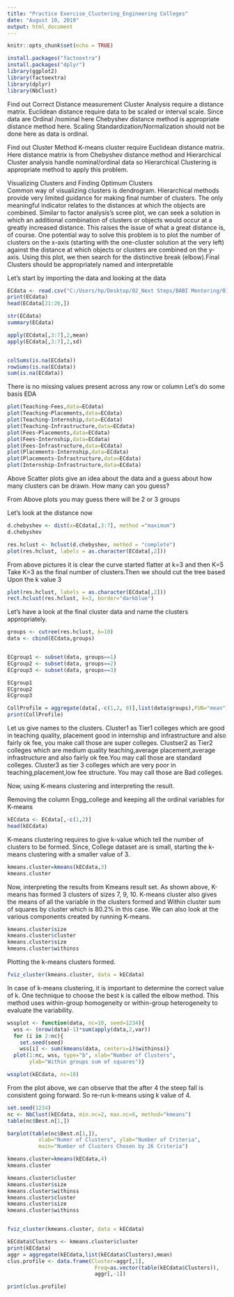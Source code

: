 ```yaml
---
title: "Practice Exercise_Clustering_Engineering Colleges"
date: "August 10, 2019"
output: html_document
---
```


```r
knitr::opts_chunk$set(echo = TRUE)
```

```r
install.packages("factoextra")
install.packages("dplyr")
library(ggplot2)
library(factoextra)
library(dplyr)
library(NbClust)
```

Find out Correct Distance measurement
Cluster Analysis require a distance matrix. Euclidean distance require data to be scaled or interval scale. Since data are Ordinal /nominal here Chebyshev distance method is appropriate distance method here.
Scaling Standardization/Normalization should not be done here as data is ordinal.

Find out Cluster Method
K-means cluster require Euclidean distance matrix. Here distance matrix is from Chebyshev distance method and Hierarchical Cluster analysis handle nominal/ordinal data so Hierarchical Clustering is appropriate method to apply this problem.

Visualizing Clusters and Finding Optimum Clusters  
Common way of visualizing clusters is dendrogram. 
Hierarchical methods provide very limited guidance for making final number of clusters. The only meaningful indicator relates to the distances at which the objects are combined. Similar to factor analysis's scree plot, we can seek a solution in which an additional combination of clusters or objects would occur at a greatly increased distance. This raises the issue of what a great distance is, of course. One potential way to solve this problem is to plot the number of clusters on the x-axis (starting with the one-cluster solution at the very left) against the distance at which objects or clusters are combined on the y-axis. Using this plot, we then search for the distinctive break (elbow).Final Clusters should be appropriately named and interpretable


Let's start by importing the data and looking at the data

```r
ECdata <- read.csv("C:/Users/hp/Desktop/02_Next Steps/BABI Mentoring/01_May19 Batch/04_Data Mining/Session 11_Week1_Introduction to Machine Learning/Practice+Exercise-Engineering+Colleges+Case+Study_Dataset.csv")
print(ECdata)
head(ECdata[21:26,])

str(ECdata)
summary(ECdata)

apply(ECdata[,3:7],2,mean)
apply(ECdata[,3:7],2,sd)


colSums(is.na(ECdata))
rowSums(is.na(ECdata))
sum(is.na(ECdata))

```

There is no missing values present across any row or column
Let's do some basis EDA

```r
plot(Teaching~Fees,data=ECdata)
plot(Teaching~Placements,data=ECdata)
plot(Teaching~Internship,data=ECdata)
plot(Teaching~Infrastructure,data=ECdata)
plot(Fees~Placements,data=ECdata)
plot(Fees~Internship,data=ECdata)
plot(Fees~Infrastructure,data=ECdata)
plot(Placements~Internship,data=ECdata)
plot(Placements~Infrastructure,data=ECdata)
plot(Internship~Infrastructure,data=ECdata)

```

Above Scatter plots give an idea about the data and a guess about how many clusters can be drawn. 
How many can you guess?

From Above plots you may guess there will be 2 or 3 groups

Let's look at the distance now

```r
d.chebyshev <- dist(x=ECdata[,3:7], method ="maximum")
d.chebyshev

```

```r
res.hclust <- hclust(d.chebyshev, method = "complete")
plot(res.hclust, labels = as.character(ECdata[,2]))


```

From above pictures it is clear the curve started flatter at k=3 and then K=5
Take K=3 as the final number of clusters.Then we should cut the tree based
Upon the k value 3

```r
plot(res.hclust, labels = as.character(ECdata[,2]))
rect.hclust(res.hclust, k=3, border="darkblue")

```
Let's have a look at the final cluster data and name the clusters appropriately.


```r
groups <- cutree(res.hclust, k=10)
data <- cbind(ECdata,groups)


ECgroup1 <- subset(data, groups==1)
ECgroup2 <- subset(data, groups==2)
ECgroup3 <- subset(data, groups==3)

ECgroup1
ECgroup2
ECgroup3

CollProfile = aggregate(data[,-c(1,2, 8)],list(data$groups),FUN="mean")
print(CollProfile)


```

Let us give names to the clusters.
  Cluster1 as Tier1 colleges which are good in teaching quality, placement good in internship and infrastructure and also fairly ok fee, you make call those are super colleges. 
  Clustser2 as Tier2 colleges which are medium quality teaching,average placement,average infrastructure and also fairly ok fee.You may call those are standard colleges.
  Cluster3 as tier 3 colleges which are very poor in teaching,placement,low fee structure. You may call those are Bad colleges.

Now, using K-means clustering and interpreting the result.

Removing the column Engg_college and keeping all the ordinal variables for K-means

```r
kECdata <- ECdata[,-c(1,2)]
head(kECdata)

```
K-means clustering requires to give k-value which tell the number of clusters to be formed. Since, College dataset are is small, starting the k-means clustering with a smaller value of 3.

```r
kmeans.cluster=kmeans(kECdata,3)
kmeans.cluster

```
Now, interpreting the results from Kmeans result set. As shown above, K-means has formed 3 clusters of sizes 7, 9, 10. K-means cluster also gives the means of all the variable in the clusters formed and Within cluster sum of squares by cluster which is 80.2% in this case. We can also look at the various components created by running K-means. 

```r
kmeans.cluster$size
kmeans.cluster$cluster
kmeans.cluster$size
kmeans.cluster$withinss

```
Plotting the k-means clusters formed.

```r
fviz_cluster(kmeans.cluster, data = kECdata)
```

In case of k-means clustering, it is important to determine the correct value of k. One technique to choose the best k is called the elbow method. This method uses within-group homogeneity or within-group heterogeneity to evaluate the variability. 

```r
wssplot <- function(data, nc=10, seed=1234){
  wss <- (nrow(data)-1)*sum(apply(data,2,var))
  for (i in 2:nc){
    set.seed(seed)
    wss[i] <- sum(kmeans(data, centers=i)$withinss)}
  plot(1:nc, wss, type="b", xlab="Number of Clusters",
       ylab="Within groups sum of squares")}

wssplot(kECdata, nc=10)


```
From the plot above, we can observe that the after 4 the steep fall is consistent going forward. So re-run k-means using  k value of 4.

```r
set.seed(1234)
nc <- NbClust(kECdata, min.nc=2, max.nc=6, method="kmeans")
table(nc$Best.n[1,])

barplot(table(nc$Best.n[1,]),
          xlab="Numer of Clusters", ylab="Number of Criteria",
          main="Number of Clusters Chosen by 26 Criteria")


```

```r
kmeans.cluster=kmeans(kECdata,4)
kmeans.cluster

kmeans.cluster$cluster
kmeans.cluster$size
kmeans.cluster$withinss
kmeans.cluster$cluster
kmeans.cluster$size
kmeans.cluster$withinss


fviz_cluster(kmeans.cluster, data = kECdata)


```
```r
kECdata$Clusters <- kmeans.cluster$cluster
print(kECdata)
aggr = aggregate(kECdata,list(kECdata$Clusters),mean)
clus.profile <- data.frame(Cluster=aggr[,1],
                            Freq=as.vector(table(kECdata$Clusters)),
                            aggr[,-1])

print(clus.profile)

```

